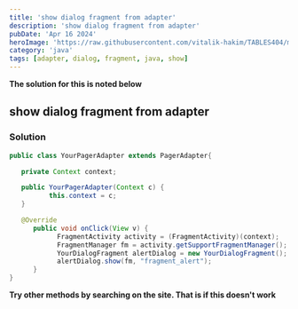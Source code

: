 ```yaml
---
title: 'show dialog fragment from adapter'
description: 'show dialog fragment from adapter'
pubDate: 'Apr 16 2024'
heroImage: 'https://raw.githubusercontent.com/vitalik-hakim/TABLES404/main/error_b/java.png'
category: 'java'
tags: [adapter, dialog, fragment, java, show]
---
```


**The solution for this is noted below**

## show dialog fragment from adapter

### Solution

```java
public class YourPagerAdapter extends PagerAdapter{

   private Context context;

   public YourPagerAdapter(Context c) {
          this.context = c;
   }

   @Override
      public void onClick(View v) {
            FragmentActivity activity = (FragmentActivity)(context);
            FragmentManager fm = activity.getSupportFragmentManager();
            YourDialogFragment alertDialog = new YourDialogFragment();
            alertDialog.show(fm, "fragment_alert");
      }
}
```

**Try other methods by searching on the site. That is if this doesn't work**
